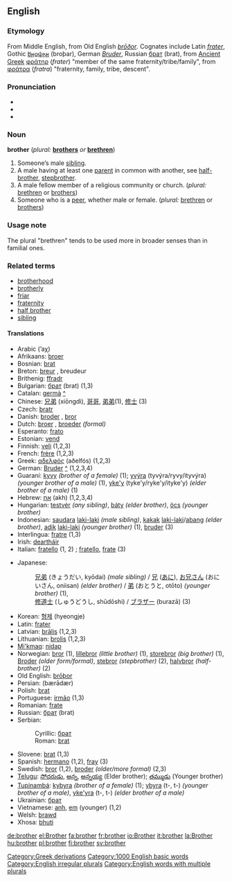 ==English==

{{rank|deep|meet|interest|473|brother|I've|longer|paid}}

===Etymology===
From Middle English, from Old English ''[[broþor|brōðor]]''. Cognates include Latin ''[[frater]]'', Gothic [[𐌱𐍂𐍉𐌸𐌰𐍂]] (broþar), German ''[[Bruder]]'', Russian [[брат]] (brat), from [[Ancient Greek]] [[φράτηρ]] (''frater'') "member of the same fraternity/tribe/family", from [[φράτρα]] (''fratra'') "fraternity, family, tribe, descent".

===Pronunciation===
*{{AHD|brŭ''th'''ə(r)}}
*{{IPA|/ˈbrʌðə(r)/}}
*{{SAMPA|"brVD@(r)/}}

===Noun===
'''brother'''  (''plural:'' '''[[brothers]]''' ''or'' '''[[brethren]]''')

# Someone’s male [[sibling]].
# A male having at least one [[parent]] in common with another, see [[half-brother]], [[stepbrother]].
# A male fellow member of a religious community or church. (''plural:'' [[brethren]] or [[brothers]])
# Someone who is a [[peer]], whether male or female. (''plural:'' [[brethren]] or [[brothers]])

===Usage note===
<!--Usage note belongs in [[brothers]] (also?)-->
The plural "brethren" tends to be used more in broader senses than in familial ones.

===Related terms===
*[[brotherhood]]
*[[brotherly]]
*[[friar]]
*[[fraternity]]
*[[half brother]]
*[[sibling]]

====Translations====
{{top}}
*Arabic {{ARchar|[[اخ|أخ]]}} (’aχ) {{m}}
*Afrikaans: [[broer]]
*Bosnian: [[brat]] {{m}} {{s}}
*Breton: [[breur]] {{m}}, breudeur {{p}}
*Brithenig: [[ffradr]] {{m}}
*Bulgarian: [[брат]] (brat) {{m}} (1,3)
*Catalan: [[germà]] {{m}} [[:ca:germà|^]] 
*Chinese: [[兄弟]] (xiōngdì), [[哥哥]], [[弟弟]](1), [[修士]] (3)
*Czech: [[bratr]] {{m}}
*Danish: [[broder]] {{c}}, [[bror]] {{c}}
*Dutch: [[broer]] {{m}}, [[broeder]] {{m}} ''(formal)''
*Esperanto: [[frato]]
*Estonian: [[vend]]
*Finnish: [[veli]] {{m}} (1,2,3)
*French: [[frère]] {{m}} (1,2,3)
*Greek: [[αδελφός]] (aðelfós) {{m}} (1,2,3)
*German: [[Bruder]] {{m}} [[:de:Bruder|^]] (1,2,3,4)
*Guaraní: [[kyvy]] ''(brother of a female)'' (1); [[yvýra]] (tyvýra/ryvy/ityvýra) ''(younger brother of a male)'' (1), [[yke'y]] (tyke'y/ryke'y/ityke'y) ''(elder brother of a male)'' (1)
*Hebrew: [[אח]] (akh) {{m}} (1,2,3,4)
*Hungarian: [[testvér]] ''(any sibling)'', [[báty]] ''(elder brother)'', [[öcs]] ''(younger brother)''
*Indonesian: [[saudara]] [[laki-laki]] ''(male sibling)'', [[kakak]] [[laki-laki]]/[[abang]] ''(elder brother)'', [[adik]] [[laki-laki]] ''(younger brother)'' (1), [[bruder]] (3)
*Interlingua: [[fratre]] (1,3)
*Irish: [[deartháir]]
*Italian: [[fratello]] (1, 2) {{m}}; [[fratello]], [[frate]] {{m}} (3)
{{mid}}
*Japanese: 
*:[[兄弟]] (きょうだい, kyōdai) ''(male sibling)'' / [[兄]] ([[あに]]), [[お兄さん]] (おにいさん, oniisan) ''(elder brother)'' / [[弟]] (おとうと, otōto) ''(younger brother)'' (1),
*:[[修道士]] (しゅうどうし, shūdōshi) / [[ブラザー]] (burazā) (3)
*Korean: [[형제]] (hyeongje)
*Latin: [[frater]] {{m}}
*Latvian: [[brālis]] {{m}} (1,2,3)
*Lithuanian: [[brolis]] {{m}} (1,2,3)
*[[Mi'kmaq]]: [[nidap]]
*Norwegian: [[bror]] (1), [[lillebror]] ''(little brother)'' (1), [[storebror]] ''(big brother)'' (1), [[Broder]] ''(older form/formal)'', [[stebror]] ''(stepbrother)'' (2), [[halvbror]] ''(half-brother)'' (2)
*Old English: [[broþor|brōþor]] {{m}}
*Persian: {{FAchar|[[برادر|بَرادَر]]}} (bærādær)
*Polish: [[brat#Polish|brat]] {{m}}
*Portuguese: [[irmão]] {{m}} (1,3)
*Romanian: [[frate]] {{m}}
*Russian: [[брат#Russian|брат]] (brat) {{m}}
*Serbian:
*:Cyrillic: [[брат#Serbian|брат]] {{m}}
*:Roman: [[brat#Serbian|brat]] {{m}}
*Slovene: [[brat#Slovene|brat]] {{m}} (1,3)
*Spanish: [[hermano]] {{m}} (1,2), [[fray]] (3)
*Swedish: [[bror]] (1,2), [[broder]] ''(older/more formal)'' (2,3)
*[[Telugu]]: [[సోదరుడు]], [[అన్న]], [[అన్నయ్య]] (Elder brother); [[తమ్ముడు]] (Younger brother)
*[[Tupinambá]]: [[kybyra]] ''(brother of a female)'' (1); [[ybyra]] (t-, t-) ''(younger brother of a male)'', [[yke'yra]] (t-, t-) ''(elder brother of a male)''
*Ukrainian: [[брат#Ukrainian|брат]] {{m}}
*Vietnamese: [[anh]], [[em]] (younger) (1,2)
*Welsh: [[brawd]] {{m}}
*Xhosa: [[bhuti]]
{{bottom}}

[[Category:Greek derivations]]
[[Category:1000 English basic words]]
[[Category:English irregular plurals]]
[[Category:English words with multiple plurals]]

[[de:brother]]
[[el:Brother]]
[[fa:brother]]
[[fr:brother]]
[[io:Brother]]
[[it:brother]]
[[la:Brother]]
[[hu:brother]]
[[pl:brother]]
[[fi:brother]]
[[sv:brother]]